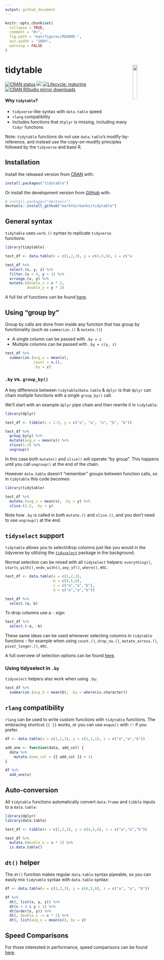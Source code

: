 ```yaml
---
output: github_document
---
```


<!-- README.md is generated from README.Rmd. Please edit that file -->

```r
knitr::opts_chunk$set(
  collapse = TRUE,
  comment = "#>",
  fig.path = "man/figures/README-",
  out.width = "100%",
  warning = FALSE
)
```

# tidytable  <img src="man/figures/logo.png" align="right" width="17%" height="17%" />

<!-- badges: start -->
[![CRAN status](https://www.r-pkg.org/badges/version/tidytable)](https://cran.r-project.org/package=tidytable)
[![](https://img.shields.io/badge/dev%20-0.5.6.9-green.svg)](https://github.com/markfairbanks/tidytable)
[![Lifecycle: maturing](https://img.shields.io/badge/lifecycle-maturing-blue.svg)](https://www.tidyverse.org/lifecycle/#maturing)
[![CRAN RStudio mirror downloads](https://cranlogs.r-pkg.org/badges/last-month/tidytable?color=grey)](https://markfairbanks.github.io/tidytable/)
<!-- badges: end -->

#### Why `tidytable`?

* `tidyverse`-like syntax with `data.table` speed
* `rlang` compatibility
* Includes functions that `dtplyr` is missing, including many `tidyr` functions

Note: `tidytable` functions do not use `data.table`'s modify-by-reference, and instead use the copy-on-modify principles followed by the `tidyverse` and base R.

## Installation

Install the released version from [CRAN](https://CRAN.R-project.org) with:

``` r
install.packages("tidytable")
```

Or install the development version from [GitHub](https://github.com/) with:

``` r
# install.packages("devtools")
devtools::install_github("markfairbanks/tidytable")
```

## General syntax

`tidytable` uses `verb.()` syntax to replicate `tidyverse` functions:

```r
library(tidytable)

test_df <- data.table(x = c(1,2,3), y = c(4,5,6), z = c("a","a","b"))

test_df %>%
  select.(x, y, z) %>%
  filter.(x < 4, y > 1) %>%
  arrange.(x, y) %>%
  mutate.(double_x = x * 2,
          double_y = y * 2)
```

A full list of functions can be found [here](https://markfairbanks.github.io/tidytable/reference/index.html).

## Using "group by"

Group by calls are done from inside any function that has group by functionality (such as `summarize.()` & `mutate.()`) 

* A single column can be passed with `.by = z`
* Multiple columns can be passed with `.by = c(y, z)`

```r
test_df %>%
  summarize.(avg_x = mean(x),
             count = n.(),
             .by = z)
```

### `.by` vs. `group_by()`

A key difference between `tidytable`/`data.table` & `dplyr` is that `dplyr` can chain multiple functions with a single `group_by()` call.

We'll start with an example `dplyr` pipe chain and then rewrite it in `tidytable`:

```r
library(dplyr)

test_df <- tibble(x = 1:5, y = c("a", "a", "a", "b", "b"))

test_df %>%
  group_by(y) %>%
  mutate(avg_x = mean(x)) %>%
  slice(1:2) %>%
  ungroup()
```

In this case both `mutate()` and `slice()` will operate "by group". This happens until you call `ungroup()` at the end of the chain.

However `data.table` doesn't "remember" groups between function calls, so in `tidytable` this code becomes:

```r
library(tidytable)

test_df %>%
  mutate.(avg_x = mean(x), .by = y) %>%
  slice.(1:2, .by = y)
```

Note how `.by` is called in both `mutate.()` and `slice.()`, and you don't need to use `ungroup()` at the end.

## `tidyselect` support

`tidytable` allows you to select/drop columns just like you would in the tidyverse by utilizing the [`tidyselect`](https://tidyselect.r-lib.org) package in the background.

Normal selection can be mixed with all `tidyselect` helpers: `everything()`, `starts_with()`, `ends_with()`, `any_of()`, `where()`, etc.

```r
test_df <- data.table(a = c(1,2,3),
                      b = c(4,5,6),
                      c = c("a","a","b"),
                      d = c("a","a","b"))

test_df %>%
  select.(a, b)
```

To drop columns use a `-` sign:

```r
test_df %>%
  select.(-a, -b)
```

These same ideas can be used whenever selecting columns in `tidytable` functions - for example when using `count.()`, `drop_na.()`, `mutate_across.()`, `pivot_longer.()`, etc.

A full overview of selection options can be found [here](https://tidyselect.r-lib.org/reference/language.html).

### Using tidyselect in `.by`

`tidyselect` helpers also work when using `.by`:

```r
test_df %>%
  summarize.(avg_b = mean(b), .by = where(is.character))
```

## `rlang` compatibility

`rlang` can be used to write custom functions with `tidytable` functions. The embracing shortcut `{{ }}` works, or you can use `enquo()` with `!!` if you prefer.

```r
df <- data.table(x = c(1,1,1), y = c(1,1,1), z = c("a","a","b"))

add_one <- function(data, add_col) {
  data %>%
    mutate.(new_col = {{ add_col }} + 1)
}

df %>%
  add_one(x)
```

## Auto-conversion

All `tidytable` functions automatically convert `data.frame` and `tibble` inputs to a `data.table`:

```r
library(dplyr)
library(data.table)

test_df <- tibble(x = c(1,2,3), y = c(4,5,6), z = c("a","a","b"))

test_df %>%
  mutate.(double_x = x * 2) %>%
  is.data.table()
```

## `dt()` helper

The `dt()` function makes regular `data.table` syntax pipeable, so you can easily mix `tidytable` syntax with `data.table` syntax:

```r
df <- data.table(x = c(1,2,3), y = c(4,5,6), z = c("a", "a", "b"))

df %>%
  dt(, list(x, y, z)) %>%
  dt(x < 4 & y > 1) %>%
  dt(order(x, y)) %>%
  dt(, double_x := x * 2) %>%
  dt(, list(avg_x = mean(x)), by = z)
```

## Speed Comparisons

For those interested in performance, speed comparisons can be found [here](https://markfairbanks.github.io/tidytable/articles/speed_comparisons.html).

